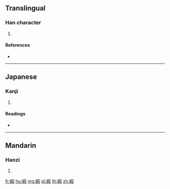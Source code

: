 {{character info/new}}
==Translingual==

===Han character===
{{Han char|rn=120|rad=糸|as=09|sn=15|four=|canj=VFRSE}}

# {{defn|Han|sort=糸09}}

====References====
* {{Han ref|kx=0933.061|dkj=27647|hdz=53431.071|uh=7E00|ud=32256}}

----

==Japanese==

===Kanji===
{{ja-kanji|grade=|rs=糸09}}

# {{defn|lang=ja|sort=糸09}}

====Readings====
* {{ja-readings|on=[[か]] (ka), [[げ]] (ge)|kun=[[くつ]] (kutsu)|nanori=}}

----

==Mandarin==

===Hanzi===
{{cmn-hanzi|pin=[[xiá]] ([[xia2]])|wg=hsia<sup>2</sup>}}

# {{defn|lang=cmn|sort=糸09}}

[[fr:縀]]
[[hu:縀]]
[[mg:縀]]
[[pl:縀]]
[[th:縀]]
[[zh:縀]]